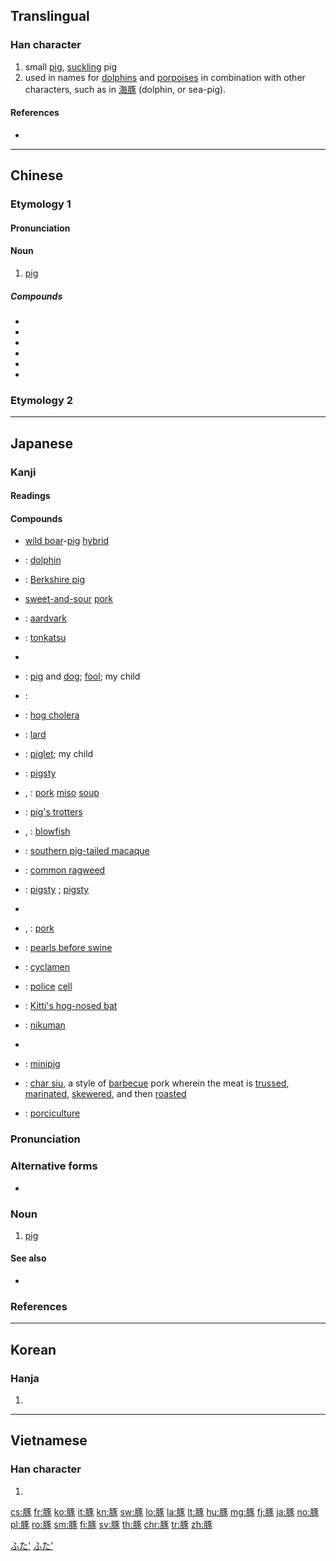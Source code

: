 {{character info/new}}
==Translingual==

===Han character===
{{Han char|rn=152|rad=豕|as=04|sn=11|four=71232|canj=BMSO|ids=⿰月豕}}

# small [[pig]], [[suckling]] pig
# used in names for [[dolphin]]s and [[porpoise]]s in combination with other characters, such as in [[海豚]] (dolphin, or sea-pig).

====References====
* {{Han ref|kx=1194.230|dkj=36352|dj=1657.130|hdz=63611.080|uh=8C5A|ud=35930|bh=B362|bd=45922}}

----

==Chinese==

===Etymology 1===
{{zh-forms}}
{{wikipedia|lang=zh}}

====Pronunciation====
{{zh-pron
|m=tún
|c=tyun4
|mn=thûn
|mc=y
|oc=y
|cat=n
}}

====Noun====
{{zh-noun}}

# [[pig]]

=====Compounds=====
{{der-top|Compounds}}
* {{zh-l|海豚|[[dolphin]]}}
* {{zh-l|河豚|[[blowfish]]}}
* {{zh-l|豚草|[[common ragweed]]}}
* {{zh-l|豚兒|tún'ér}}
* {{zh-l|豚犬|túnquǎn}}
* {{zh-l|豚鼠|[[guinea pig]]}}
{{der-bottom}}

{{zh-cat|Pigs}}

===Etymology 2===
{{zh-see|䐁|v}}

----

==Japanese==

===Kanji===
{{ja-kanji|grade=c|rs=豕04}}

====Readings====
{{ja-readings|goon=[[どん]] (don)|kanon=[[とん]] (ton)|kun=[[ぶた]] (buta)}}

====Compounds====
{{der-top|Compounds}}
* {{ja-r|猪豚|いのぶた}} [[wild boar]]-[[pig]] [[hybrid]]
* {{ja-r|海豚|いるか}}: [[dolphin]]
* {{ja-r|黒豚|くろぶた}}: [[w:Berkshire pig|Berkshire pig]]
* {{ja-r|酢豚|すぶた}} [[sweet-and-sour]] [[pork]]
* {{ja-r|土豚|つちぶた}}: [[aardvark]]
* {{ja-r|豚カツ|とんカツ}}: [[tonkatsu]]
* {{ja-r|豚血下地|とんけつしたじ}}
* {{ja-r|豚犬|とんけん}}: [[pig]] and [[dog]]; [[fool]]; my child
* {{ja-r|豚骨|とんこつ}}:
* {{ja-r|豚コレラ|とんコレラ}}: [[hog cholera]]
* {{ja-r|豚脂|とんし}}: [[lard]]
* {{ja-r|豚児|とんじ}}: [[piglet]]; my child
* {{ja-r|豚舎|とんしゃ}}: [[pigsty]] {{gloss|enclosure where pigs are kept}}
* {{ja-r|豚汁|とんじる}}, {{ja-r|豚汁|ぶたじる}}: [[pork]] [[miso]] [[soup]]
* {{ja-r|豚足|とんそく}}: [[w:Pig's trotters|pig's trotters]]
* {{ja-r|河豚|ふぐ}}, {{ja-r|河豚|かとん}}: [[blowfish]]
{{der-mid}}
* {{ja-r|豚尾猿|ぶたおざる}}: [[southern pig-tailed macaque]]
* {{ja-r|豚草|ぶたくさ}}: [[common ragweed]]
* {{ja-r|豚小屋|ぶたごや}}: [[pigsty]] {{gloss|enclosure where pigs are kept}}; [[pigsty]] {{gloss|dirty or very untidy place}}
* {{ja-r|豚しゃぶ|ぶたしゃぶ}}
* {{ja-r|豚肉|ぶたにく}}, {{ja-r|豚肉|とんにく}}: [[pork]]
* {{ja-r|豚に真珠|ぶた に しんじゅ}}: [[pearls before swine]]
* {{ja-r|豚の饅頭|ぶた の まんじゅう}}: [[cyclamen]]
* {{ja-r|豚箱|ぶたばこ}}: [[police]] [[cell]]
* {{ja-r|豚鼻蝙蝠|ぶたばなこうもり}}: [[Kitti's hog-nosed bat]]
* {{ja-r|豚饅|ぶたまん}}: [[nikuman]]
* {{ja-r|豚もおだてりゃ木に登る|ぶた も おだてりゃ き に ぼる}}
* {{ja-r|ミニ豚|ミニぶた}}: [[minipig]]
* {{ja-r|焼き豚|やきぶた}}: [[char siu]], a style of [[barbecue]] pork wherein the meat is [[truss]]ed, [[marinate]]d, [[skewer]]ed, and then [[roast]]ed
* {{ja-r|養豚|ようとん}}: [[porciculture]]
{{der-bottom}}

{{wikipedia|lang=ja}}
{{ja-kanjitab|ぶた|yomi=k}}

===Pronunciation===
{{ja-pron|yomi=k|ぶた|acc=0|acc_ref=DJR}}

===Alternative forms===
* {{ja-l|豕}}

===Noun===
{{ja-noun|ぶた|ブタ}}

# [[pig]]

====See also====
* {{ja-r|アグー}}

===References===
<references/>

[[Category:Japanese basic words|ふた']]
[[Category:ja:Pigs|ふた']]

----

==Korean==

===Hanja===
{{ko-hanja|hangeul=[[돈]]|eumhun=|rv=don|mr=ton|y=ton}}

# {{defn|lang=ko|sort=豕04}}

----

==Vietnamese==

===Han character===
{{vi-hantu|[[đồn]]|rs=豕04}}

# {{defn|lang=vi|sort=豕04}}

[[cs:豚]]
[[fr:豚]]
[[ko:豚]]
[[it:豚]]
[[kn:豚]]
[[sw:豚]]
[[lo:豚]]
[[la:豚]]
[[lt:豚]]
[[hu:豚]]
[[mg:豚]]
[[fj:豚]]
[[ja:豚]]
[[no:豚]]
[[pl:豚]]
[[ro:豚]]
[[sm:豚]]
[[fi:豚]]
[[sv:豚]]
[[th:豚]]
[[chr:豚]]
[[tr:豚]]
[[zh:豚]]